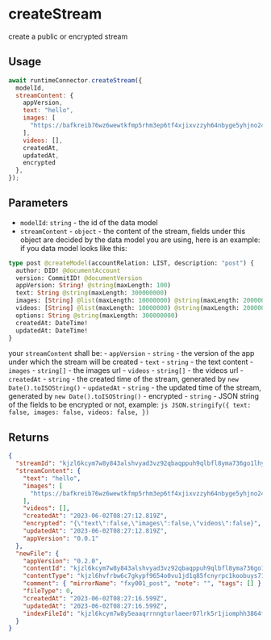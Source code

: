 # createStream

create a public or encrypted stream

## Usage
```js
await runtimeConnector.createStream({
  modelId,
  streamContent: {
    appVersion,
    text: "hello",
    images: [
      "https://bafkreib76wz6wewtkfmp5rhm3ep6tf4xjixvzzyh64nbyge5yhjno24yl4.ipfs.w3s.link",
    ],
    videos: [],
    createdAt,
    updatedAt,
    encrypted
  },
});
```

## Parameters
- `modelId`: `string` - the id of the data model
- `streamContent` - `object` - the content of the stream, fields under this object are decided by the data model you are using,
here is an example:
if you data model looks like this:
```graphql
type post @createModel(accountRelation: LIST, description: "post") {
  author: DID! @documentAccount
  version: CommitID! @documentVersion
  appVersion: String! @string(maxLength: 100)
  text: String @string(maxLength: 300000000)
  images: [String] @list(maxLength: 10000000) @string(maxLength: 2000000)
  videos: [String] @list(maxLength: 10000000) @string(maxLength: 2000000)
  options: String @string(maxLength: 300000000)
  createdAt: DateTime!
  updatedAt: DateTime!
}
```
your `streamContent` shall be:
    - `appVersion` - `string` - the version of the app under which the stream will be created
    - `text` - `string` - the text content
    - `images` - `string[]` - the images url
    - `videos` - `string[]` - the videos url
    - `createdAt` - `string` - the created time of the stream, generated by `new Date().toISOString()`
    - `updatedAt` - `string` - the updated time of the stream, generated by `new Date().toISOString()`
    - encrypted - `string` - JSON string of the fields to be encrypted or not, example:
        ```js
        JSON.stringify({
            text: false,
            images: false,
            videos: false,
        })
        ```

## Returns
```json
{
  "streamId": "kjzl6kcym7w8y843alshvyad3vz92qbaqppuh9qlbfl8yma736go1lhyctv5a8l",
  "streamContent": {
    "text": "hello",
    "images": [
      "https://bafkreib76wz6wewtkfmp5rhm3ep6tf4xjixvzzyh64nbyge5yhjno24yl4.ipfs.w3s.link"
    ],
    "videos": [],
    "createdAt": "2023-06-02T08:27:12.819Z",
    "encrypted": "{\"text\":false,\"images\":false,\"videos\":false}",
    "updatedAt": "2023-06-02T08:27:12.819Z",
    "appVersion": "0.0.1"
  },
  "newFile": {
    "appVersion": "0.2.0",
    "contentId": "kjzl6kcym7w8y843alshvyad3vz92qbaqppuh9qlbfl8yma736go1lhyctv5a8l",
    "contentType": "kjzl6hvfrbw6c7gkypf9654o0vu1jd1q85fcnyrpc1koobuys71zhp0m7kbmrvs",
    "comment": { "mirrorName": "fxy001_post", "note": "", "tags": [] },
    "fileType": 0,
    "createdAt": "2023-06-02T08:27:16.599Z",
    "updatedAt": "2023-06-02T08:27:16.599Z",
    "indexFileId": "kjzl6kcym7w8y5eaaqrrnngturlaeer07lrk5r1jiomphh3864f1v3i73z2aowz"
  }
}
```

